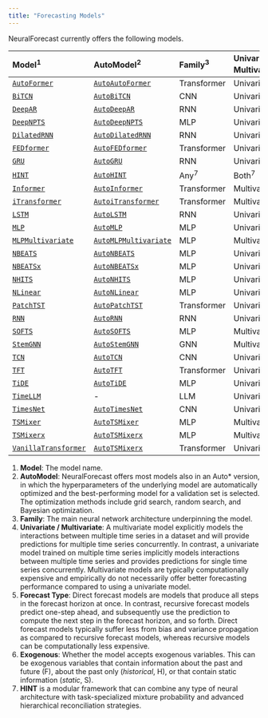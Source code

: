 ```yaml
---
title: "Forecasting Models"
---
```


NeuralForecast currently offers the following models.

| Model<sup>1</sup> | AutoModel<sup>2</sup> | Family<sup>3</sup> | Univariate / Multivariate<sup>4</sup> | Forecast Type<sup>5</sup>           | Exogenous<sup>6</sup> |
|:------|:----------|:-------------|:--------------------------|:--------------|:----------------|:------------------------|:------------------------|
|[`AutoFormer`](../../models.autoformer.html) | [`AutoAutoFormer`](../../models.html#autoautoformer) | Transformer | Univariate | Direct | F |
|[`BiTCN`](../../models.bitcn.html) | [`AutoBiTCN`](../../models.html#autobitcn) | CNN | Univariate | Direct | F/H/S | 
|[`DeepAR`](../../models.deepar.html) | [`AutoDeepAR`](../../models.html#autodeepar) | RNN | Univariate | Recursive | F/S | 
|[`DeepNPTS`](../../models.deepnpts.html) | [`AutoDeepNPTS`](../../models.html#autodeepnpts) | MLP | Univariate | Direct  | F/H/S | 
|[`DilatedRNN`](../../models.dilated_rnn.html) | [`AutoDilatedRNN`](../../models.html#autodilatedrnn) | RNN | Univariate | Recursive  | F/H/S | 
|[`FEDformer`](../../models.fedformer.html) | [`AutoFEDformer`](../../models.html#autofedformer) | Transformer | Univariate | Direct  | F | 
|[`GRU`](../../models.gru.html) | [`AutoGRU`](../../models.html#autogru) | RNN | Univariate | Recursive  | F/H/S | 
|[`HINT`](../../models.hint.html) | [`AutoHINT`](../../models.html#autohint) | Any<sup>7</sup> | Both<sup>7</sup> | Both<sup>7</sup>  | F/H/S | 
|[`Informer`](../../models.informer.html) | [`AutoInformer`](../../models.html#autoitransformer) | Transformer | Multivariate | Direct  | F | 
|[`iTransformer`](../../models.itransformer.html) | [`AutoiTransformer`](../../models.html#autoinformer) | Transformer | Multivariate | Direct  | - | 
|[`LSTM`](../../models.lstm.html) | [`AutoLSTM`](../../models.html#autolstm) | RNN | Univariate | Recursive | F/H/S | 
|[`MLP`](../../models.mlp.html) | [`AutoMLP`](../../models.html#automlp) | MLP | Univariate | Direct | F/H/S | 
|[`MLPMultivariate`](../../models.mlpmultivariate.html) | [`AutoMLPMultivariate`](../../models.html#automlpmultivariate) | MLP | Multivariate | Direct  | F/H/S | 
|[`NBEATS`](../../models.nbeats.html) | [`AutoNBEATS`](../../models.html#autonbeats) | MLP | Univariate | Direct  | - | 
|[`NBEATSx`](../../models.nbeatsx.html) | [`AutoNBEATSx`](../../models.html#autonbeatsx) | MLP | Univariate | Direct  | F/H/S | 
|[`NHITS`](../../models.nhits.html) | [`AutoNHITS`](../../models.html#autonhits) | MLP | Univariate | Direct | F/H/S | 
|[`NLinear`](../../models.nlinear.html) | [`AutoNLinear`](../../models.html#autonlinear) | MLP | Univariate | Direct  | - | 
|[`PatchTST`](../../models.patchtst.html) | [`AutoPatchTST`](../../models.html#autopatchtst) | Transformer | Univariate | Direct  | - | 
|[`RNN`](../../models.rnn.html) | [`AutoRNN`](../../models.html#autornn) | RNN | Univariate | Recursive  | F/H/S | 
|[`SOFTS`](../../models.softs.html) | [`AutoSOFTS`](../../models.html#autosofts) | MLP | Multivariate | Direct  | - | 
|[`StemGNN`](../../models.stemgnn.html) | [`AutoStemGNN`](../../models.html#autostemgnn) | GNN | Multivariate | Direct  | - | 
|[`TCN`](../../models.tcn.html) | [`AutoTCN`](../../models.html#autotcn) | CNN | Univariate | Recursive  | F/H/S | 
|[`TFT`](../../models.tft.html) | [`AutoTFT`](../../models.html#autotft) | Transformer | Univariate | Direct  | F/H/S | 
|[`TiDE`](../../models.tide.html) | [`AutoTiDE`](../../models.html#autotide) | MLP | Univariate | Direct  | F/H/S | 
|[`TimeLLM`](../../models.timellm.html) | - | LLM | Univariate | Direct  | - | 
|[`TimesNet`](../../models.timesnet.html) | [`AutoTimesNet`](../../models.html#autotimesnet) | CNN | Univariate | Direct  | F | 
|[`TSMixer`](../../models.tsmixer.html) | [`AutoTSMixer`](../../models.html#autotsmixer) | MLP | Multivariate | Direct  | - | 
|[`TSMixerx`](../../models.tsmixerx.html) | [`AutoTSMixerx`](../../models.html#autotsmixerx) | MLP | Multivariate | Direct  | F/H/S | 
|[`VanillaTransformer`](../../models.vanillatransformer.html) | [`AutoTSMixerx`](../../models.html#autovanillatransformer) | Transformer | Univariate | Direct  | F | 

1. **Model**: The model name.
2. **AutoModel**: NeuralForecast offers most models also in an Auto* version, in which the hyperparameters of the underlying model are automatically optimized and the best-performing model for a validation set is selected. The optimization methods include grid search, random search, and Bayesian optimization.
3. **Family**: The main neural network architecture underpinning the model. 
4. **Univariate / Multivariate**: A multivariate model explicitly models the interactions between multiple time series in a dataset and will provide predictions for multiple time series concurrently. In contrast, a univariate model trained on multiple time series implicitly models interactions between multiple time series and provides predictions for single time series concurrently. Multivariate models are typically computationally expensive and empirically do not necessarily offer better forecasting performance compared to using a univariate model.
5. **Forecast Type**: Direct forecast models are models that produce all steps in the forecast horizon at once. In contrast, recursive forecast models predict one-step ahead, and subsequently use the prediction to compute the next step in the forecast horizon, and so forth. Direct forecast models typically suffer less from bias and variance propagation as compared to recursive forecast models, whereas recursive models can be computationally less expensive.
6. **Exogenous**: Whether the model accepts exogenous variables. This can be exogenous variables that contain information about the past and future (F), about the past only (_historical_, H), or that contain static information (_static_, S).
7. __HINT__ is a modular framework that can combine any type of neural architecture with task-specialized mixture probability and advanced hierarchical reconciliation strategies.